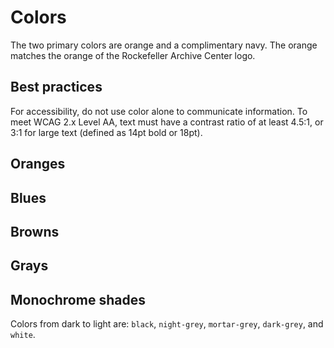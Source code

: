 

<Meta title="Global/Colors" />

# Colors

The two primary colors are orange and a complimentary navy. The orange matches
the orange of the Rockefeller Archive Center logo.

<ColorPalette>
  <ColorItem title="Primary color palette" colors={[colors.flameOrange, colors.regalBlue]} />
</ColorPalette>

## Best practices
For accessibility, do not use color alone to communicate information. To meet
WCAG 2.x Level AA, text must have a contrast ratio of at least 4.5:1, or 3:1 for
large text (defined as 14pt bold or 18pt).

## Oranges

<ColorPalette>
  <ColorItem title="flame-orange" colors={[colors.flameOrange]} />
  <ColorItem title="crusta-orange" colors={[colors.crustaOrange]} />
  <ColorItem title="sandy-orange" colors={[colors.sandyOrange]} />
  <ColorItem title="peach-orange" colors={[colors.peachOrange]} />
  <ColorItem title="rose-violet" colors={[colors.roseViolet]} />
</ColorPalette>

## Blues

<ColorPalette>
  <ColorItem title="regal-blue" colors={[colors.regalBlue]} />
  <ColorItem title="midnight-blue" colors={[colors.midnightBlue]} />
  <ColorItem title="yale-blue" colors={[colors.yaleBlue]} />
  <ColorItem title="water-blue" colors={[colors.waterBlue]} />
  <ColorItem title="solitude-blue" colors={[colors.solitudeBlue]} />
</ColorPalette>

## Browns

<ColorPalette>
  <ColorItem title="maroon-brown" colors={[colors.maroonBrown]} />
  <ColorItem title="rust-red" colors={[colors.rustRed]} />
  <ColorItem title="umber-brown" colors={[colors.umberBrown]} />
</ColorPalette>

## Grays

<ColorPalette>
  <ColorItem title="silver-grey" colors={[colors.silverGrey]} />
  <ColorItem title="wan-white-grey" colors={[colors.wanWhiteGrey]} />
  <ColorItem title="desert-grey" colors={[colors.desertGrey]} />
</ColorPalette>

## Monochrome shades
Colors from dark to light are:
`black`, `night-grey`, `mortar-grey`, `dark-grey`, and `white`.

<ColorPalette>
  <ColorItem
    title="Monochrome"
    colors={[
      colors.black,
      colors.nightGrey,
      colors.mortarGrey,
      colors.darkGrey,
      colors.white
    ]}
  />
</ColorPalette>
